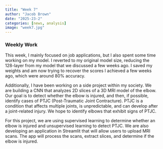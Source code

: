```yaml
---
title: "Week 7"
author: "Jacob Brown"
date: "2025-23-2"
categories: [news, analysis]
image: "week7.jpg"
---
```


### Weekly Work

This week, I mainly focused on job applications, but I also spent some time working on my model. I reverted to my original model size, reducing the 128-layer from my model that we discussed a few weeks ago. I saved my weights and am now trying to recover the scores I achieved a few weeks ago, which were around 80% accuracy.

Additionally, I have been working on a side project within my society. We are building a CNN that analyzes 2D slices of a 3D MRI model of the elbow. Our goal is to detect whether the elbow is injured, and then, if possible, identify cases of PTJC (Post-Traumatic Joint Contracture). PTJC is a condition that affects multiple joints, is unpredictable, and can develop after a joint-related injury. We hope to identify elbows that exhibit signs of PTJC.

For this project, we are using supervised learning to determine whether an elbow is injured and unsupervised learning to detect PTJC. We are also developing an application in Streamlit that will allow users to upload MRI scans. The app will process the scans, extract slices, and determine if the elbow is injured.